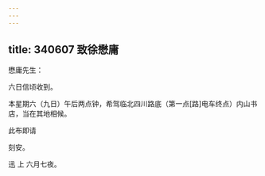 ```yaml
---
---
---
```

title: 340607 致徐懋庸
---




懋庸先生：

六日信顷收到。

本星期六（九日）午后两点钟，希驾临北四川路底（第一点[路]电车终点）内山书店，当在其地相候。

此布即请

刻安。

迅 上 六月七夜。